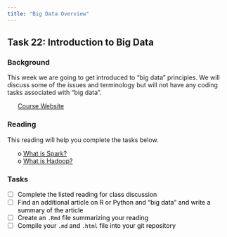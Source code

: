 ```yaml
---
title: "Big Data Overview"
---
```


























## Task 22: Introduction to Big Data 
### Background 

This week we are going to get introduced to "big data" principles.  We will discuss some of the issues and terminology but will not have any coding tasks associated with "big data".  

 * [Course Website](../index.html)




<style>
ul {
   color: black;
   list-style-type: none;
   list-style-position: outside;

}

</style>


### Reading

This reading will help you complete the tasks below.

* o [What is Spark?](https://mapr.com/blog/spark-101-what-it-what-it-does-and-why-it-matters/){target='blank'}
* o [What is Hadoop?](https://www.youtube.com/watch?v=4DgTLaFNQq0&feature=youtu.be){target='blank'}


### Tasks


* [ ] Complete the listed reading for class discussion
* [ ] Find an additional article on R or Python and "big data" and write a summary of the article
* [ ] Create an `.Rmd` file summarizing your reading
* [ ] Compile your `.md` and `.html` file into your git repository


